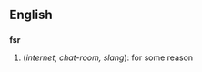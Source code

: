 ==English==

==={{Initialism}}===
'''fsr'''
# (''internet, chat-room, slang''){{cat|Internet}}{{cat|Slang}}: for some reason